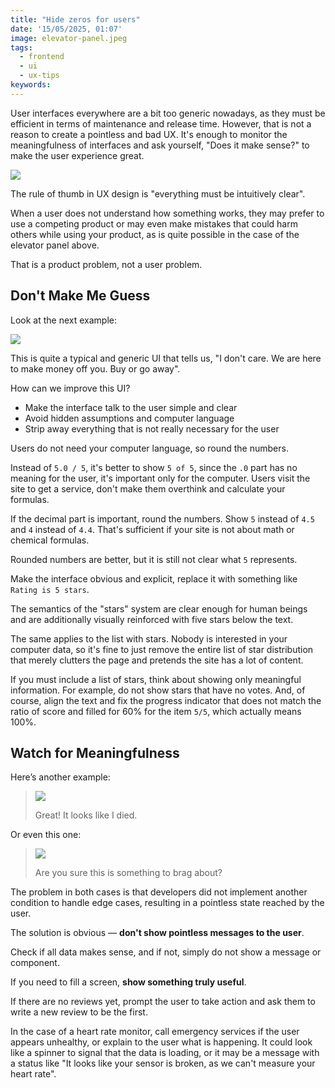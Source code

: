 ```yaml
---
title: "Hide zeros for users"
date: '15/05/2025, 01:07'
image: elevator-panel.jpeg
tags:
  - frontend
  - ui
  - ux-tips
keywords:
---
```


User interfaces everywhere are a bit too generic nowadays, as they must be efficient in terms of maintenance and release time. However, that is not a reason to create a pointless and bad UX. It's enough to monitor the meaningfulness of interfaces and ask yourself, "Does it make sense?" to make the user experience great.

![](./elevator-panel.jpeg)

The rule of thumb in UX design is "everything must be intuitively clear".

When a user does not understand how something works, they may prefer to use a competing product or may even make mistakes that could harm others while using your product, as is quite possible in the case of the elevator panel above.

That is a product problem, not a user problem.

## Don't Make Me Guess

Look at the next example:

![](./stars-rating.jpeg)

This is quite a typical and generic UI that tells us, "I don't care. We are here to make money off you. Buy or go away".

How can we improve this UI?
- Make the interface talk to the user simple and clear
- Avoid hidden assumptions and computer language
- Strip away everything that is not really necessary for the user

Users do not need your computer language, so round the numbers.

Instead of `5.0 / 5`, it's better to show `5 of 5`, since the `.0` part has no meaning for the user, it's important only for the computer. Users visit the site to get a service, don't make them overthink and calculate your formulas.

If the decimal part is important, round the numbers. Show `5` instead of `4.5` and `4` instead of `4.4`. That's sufficient if your site is not about math or chemical formulas.

Rounded numbers are better, but it is still not clear what `5` represents.

Make the interface obvious and explicit, replace it with something like `Rating is 5 stars`.

The semantics of the "stars" system are clear enough for human beings and are additionally visually reinforced with five stars below the text.

The same applies to the list with stars. Nobody is interested in your computer data, so it's fine to just remove the entire list of star distribution that merely clutters the page and pretends the site has a lot of content.

If you must include a list of stars, think about showing only meaningful information. For example, do not show stars that have no votes. And, of course, align the text and fix the progress indicator that does not match the ratio of score and filled for 60% for the item `5/5`, which actually means 100%.

## Watch for Meaningfulness

Here’s another example:

> ![](./heart-rate.jpeg)
>
> Great! It looks like I died.

Or even this one:

> ![](./0-stats.jpeg)
>
> Are you sure this is something to brag about?

The problem in both cases is that developers did not implement another condition to handle edge cases, resulting in a pointless state reached by the user.

The solution is obvious — **don't show pointless messages to the user**.

Check if all data makes sense, and if not, simply do not show a message or component.

If you need to fill a screen, **show something truly useful**.

If there are no reviews yet, prompt the user to take action and ask them to write a new review to be the first.

In the case of a heart rate monitor, call emergency services if the user appears unhealthy, or explain to the user what is happening. It could look like a spinner to signal that the data is loading, or it may be a message with a status like "It looks like your sensor is broken, as we can't measure your heart rate".